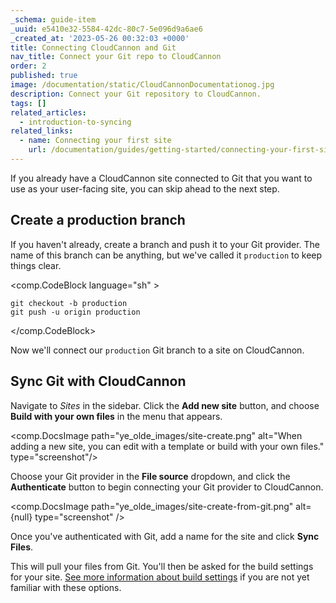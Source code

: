 ```yaml
---
_schema: guide-item
_uuid: e5410e32-5584-42dc-80c7-5e096d9a6ae6
_created_at: '2023-05-26 00:32:03 +0000'
title: Connecting CloudCannon and Git
nav_title: Connect your Git repo to CloudCannon
order: 2
published: true
image: /documentation/static/CloudCannonDocumentationog.jpg
description: Connect your Git repository to CloudCannon.
tags: []
related_articles:
  - introduction-to-syncing
related_links:
  - name: Connecting your first site
    url: /documentation/guides/getting-started/connecting-your-first-site/
---
```

If you already have a CloudCannon site connected to Git that you want to use as your user-facing site, you can skip ahead to the next step.

## Create a production branch

If you haven't already, create a branch and push it to your Git provider. The name of this branch can be anything, but we've called it `production` to keep things clear.

<comp.CodeBlock language="sh" >
```
git checkout -b production
git push -u origin production
```
</comp.CodeBlock>

Now we'll connect our `production` Git branch to a site on CloudCannon.

## Sync Git with CloudCannon

Navigate to *Sites* in the sidebar. Click the **Add new site** button, and choose **Build with your own files** in the menu that appears.

<comp.DocsImage path="ye_olde_images/site-create.png" alt="When adding a new site, you can edit with a template or build with your own files." type="screenshot"/>

Choose your Git provider in the **File source** dropdown, and click the **Authenticate** button to begin connecting your Git provider to CloudCannon.

<comp.DocsImage path="ye_olde_images/site-create-from-git.png" alt={null} type="screenshot" />

Once you've authenticated with Git, add a name for the site and click **Sync Files**.

This will pull your files from Git. You'll then be asked for the build settings for your site. [See more information about build settings](/documentation/articles/introduction-to-building/) if you are not yet familiar with these options.